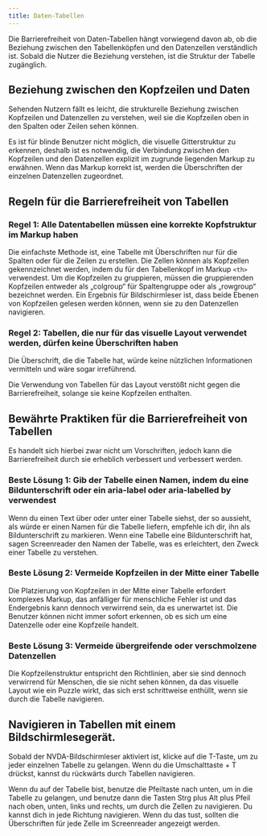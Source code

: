 ```yaml
---
title: Daten-Tabellen
---
```


Die Barrierefreiheit von Daten-Tabellen hängt vorwiegend davon ab, ob die Beziehung zwischen den Tabellenköpfen und den
Datenzellen verständlich ist. Sobald die Nutzer die Beziehung verstehen, ist die Struktur der Tabelle zugänglich.

## Beziehung zwischen den Kopfzeilen und Daten

Sehenden Nutzern fällt es leicht, die strukturelle Beziehung zwischen Kopfzeilen und Datenzellen zu verstehen, weil sie
die Kopfzeilen oben in den Spalten oder Zeilen sehen können.

Es ist für blinde Benutzer nicht möglich, die visuelle Gitterstruktur zu erkennen, deshalb ist es notwendig, die Verbindung
zwischen den Kopfzeilen und den Datenzellen explizit im zugrunde liegenden Markup zu erwähnen. Wenn das Markup korrekt ist,
werden die Überschriften der einzelnen Datenzellen zugeordnet.

## Regeln für die Barrierefreiheit von Tabellen

### Regel 1: Alle Datentabellen müssen eine korrekte Kopfstruktur im Markup haben

Die einfachste Methode ist, eine Tabelle mit Überschriften nur für die Spalten oder für die Zeilen zu erstellen. Die Zellen
können als Kopfzellen gekennzeichnet werden, indem du für den Tabellenkopf im Markup `<th>` verwendest. Um die Kopfzeilen
zu gruppieren, müssen die gruppierenden Kopfzeilen entweder als „colgroup“ für Spaltengruppe oder als „rowgroup“ bezeichnet
werden. Ein Ergebnis für Bildschirmleser ist, dass beide Ebenen von Kopfzeilen gelesen werden können, wenn sie zu den Datenzellen
navigieren.

### Regel 2: Tabellen, die nur für das visuelle Layout verwendet werden, dürfen keine Überschriften haben

Die Überschrift, die die Tabelle hat, würde keine nützlichen Informationen vermitteln und wäre sogar irreführend.

Die Verwendung von Tabellen für das Layout verstößt nicht gegen die Barrierefreiheit, solange sie keine Kopfzeilen enthalten.

## Bewährte Praktiken für die Barrierefreiheit von Tabellen

Es handelt sich hierbei zwar nicht um Vorschriften, jedoch kann die Barrierefreiheit durch sie erheblich verbessert und
verbessert werden.

### Beste Lösung 1: Gib der Tabelle einen Namen, indem du eine Bildunterschrift oder ein aria-label oder aria-labelled by verwendest

Wenn du einen Text über oder unter einer Tabelle siehst, der so aussieht, als würde er einen Namen für die Tabelle liefern,
empfehle ich dir, ihn als Bildunterschrift zu markieren. Wenn eine Tabelle eine Bildunterschrift hat, sagen Screenreader den
Namen der Tabelle, was es erleichtert, den Zweck einer Tabelle zu verstehen.

### Beste Lösung 2: Vermeide Kopfzeilen in der Mitte einer Tabelle

Die Platzierung von Kopfzeilen in der Mitte einer Tabelle erfordert komplexes Markup, das anfälliger für menschliche Fehler ist
und das Endergebnis kann dennoch verwirrend sein, da es unerwartet ist. Die Benutzer können nicht immer sofort erkennen, ob es
sich um eine Datenzelle oder eine Kopfzeile handelt.

### Beste Lösung 3: Vermeide übergreifende oder verschmolzene Datenzellen

Die Kopfzeilenstruktur entspricht den Richtlinien, aber sie sind dennoch verwirrend für Menschen, die sie nicht sehen können, da
das visuelle Layout wie ein Puzzle wirkt, das sich erst schrittweise enthüllt, wenn sie durch die Tabelle navigieren.

## Navigieren in Tabellen mit einem Bildschirmlesegerät.

Sobald der NVDA-Bildschirmleser aktiviert ist, klicke auf die T-Taste, um zu jeder einzelnen Tabelle zu gelangen. Wenn du die
Umschalttaste + T drückst, kannst du rückwärts durch Tabellen navigieren.

Wenn du auf der Tabelle bist, benutze die Pfeiltaste nach unten, um in die Tabelle zu gelangen, und benutze dann die Tasten
Strg plus Alt plus Pfeil nach oben, unten, links und rechts, um durch die Zellen zu navigieren. Du kannst dich in jede Richtung
navigieren. Wenn du das tust, sollten die Überschriften für jede Zelle im Screenreader angezeigt werden.
